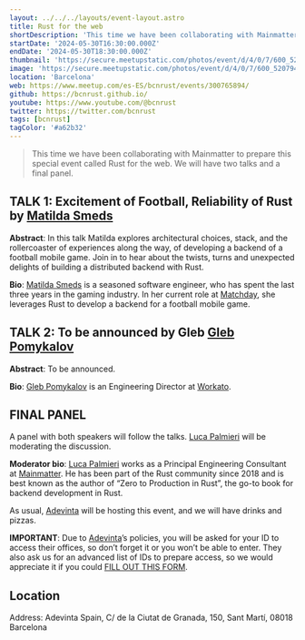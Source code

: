 ```yaml
---
layout: ../../../layouts/event-layout.astro
title: Rust for the web
shortDescription: 'This time we have been collaborating with Mainmatter to prepare this special event called Rust for the web with two talks and a final panel.'
startDate: '2024-05-30T16:30:00.000Z'
endDate: '2024-05-30T18:30:00.000Z'
thumbnail: 'https://secure.meetupstatic.com/photos/event/d/4/0/7/600_520794279.webp'
image: 'https://secure.meetupstatic.com/photos/event/d/4/0/7/600_520794279.webp'
location: 'Barcelona'
web: https://www.meetup.com/es-ES/bcnrust/events/300765894/
github: https://bcnrust.github.io/
youtube: https://www.youtube.com/@bcnrust
twitter: https://twitter.com/bcnrust
tags: [bcnrust]
tagColor: '#a62b32'
---
```



> This time we have been collaborating with Mainmatter to prepare this special event called Rust for the web. We will have two talks and a final panel.

## TALK 1: Excitement of Football, Reliability of Rust by [Matilda Smeds](https://www.linkedin.com/in/matildasmeds/)

**Abstract**: In this talk Matilda explores architectural choices, stack, and the rollercoaster of experiences along the way, of developing a backend of a football mobile game. Join in to hear about the twists, turns and unexpected delights of building a distributed backend with Rust.

**Bio**: [Matilda Smeds](https://www.linkedin.com/in/matildasmeds/) is a seasoned software engineer, who has spent the last three years in the gaming industry. In her current role at [Matchday](https://matchday.com/), she leverages Rust to develop a backend for a football mobile game.

## TALK 2: To be announced by Gleb [Gleb Pomykalov](https://www.linkedin.com/in/glebpom/)

**Abstract**: To be announced.

**Bio**: [Gleb Pomykalov](https://www.linkedin.com/in/glebpom/) is an Engineering Director at [Workato](https://www.workato.com/).

## FINAL PANEL

A panel with both speakers will follow the talks. [Luca Palmieri](https://www.linkedin.com/in/luca-palmieri/) will be moderating the discussion.

**Moderator bio**: [Luca Palmieri](https://www.linkedin.com/in/luca-palmieri/) works as a Principal Engineering Consultant at [Mainmatter](https://mainmatter.com/). He has been part of the Rust community since 2018 and is best known as the author of “Zero to Production in Rust”, the go-to book for backend development in Rust.

As usual, [Adevinta](https://adevinta.es/) will be hosting this event, and we will have drinks and pizzas.

**IMPORTANT**: Due to [Adevinta](https://adevinta.es/)’s policies, you will be asked for your ID to access their offices, so don’t forget it or you won’t be able to enter. They also ask us for an advanced list of IDs to prepare access, so we would appreciate it if you could [FILL OUT THIS FORM](https://forms.gle/FMxmDSi5aiMQzbnT7).

## Location

Address: Adevinta Spain, C/ de la Ciutat de Granada, 150, Sant Martí, 08018 Barcelona

<GoogleMap
  src="https://www.google.com/maps/embed?pb=!1m18!1m12!1m3!1d2992.662924397651!2d2.189628576801806!3d41.40312609501766!2m3!1f0!2f0!3f0!3m2!1i1024!2i768!4f13.1!3m3!1m2!1s0x12a496afab4fec61%3A0x26fcc39b8dd70b6d!2sAdevinta%20Spain!5e0!3m2!1ses!2ses!4v1710574159291!5m2!1ses!2ses"
  ariaLabel="Adevinta Spain, C/ de la Ciutat de Granada, 150, Sant Martí, 08018 Barcelona"
/>
